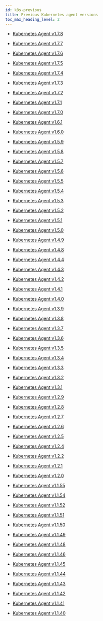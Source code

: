 ```yaml
---
id: k8s-previous
title: Previous Kubernetes agent versions
toc_max_heading_level: 2
---
```


- [Kubernetes Agent v1.7.8](k8s-1_7_8)

- [Kubernetes Agent v1.7.7](k8s-1_7_7)

- [Kubernetes Agent v1.7.6](k8s-1_7_6)

- [Kubernetes Agent v1.7.5](k8s-1_7_5)

- [Kubernetes Agent v1.7.4](k8s-1_7_4)

- [Kubernetes Agent v1.7.3](k8s-1_7_3)

- [Kubernetes Agent v1.7.2](k8s-1_7_2)

- [Kubernetes Agent v1.7.1](k8s-1_7_1)

- [Kubernetes Agent v1.7.0](k8s-1_7_0)

- [Kubernetes Agent v1.6.1](k8s-1_6_1)

- [Kubernetes Agent v1.6.0](k8s-1_6_0)

- [Kubernetes Agent v1.5.9](k8s-1_5_9)

- [Kubernetes Agent v1.5.8](k8s-1_5_8)

- [Kubernetes Agent v1.5.7](k8s-1_5_7)

- [Kubernetes Agent v1.5.6](k8s-1_5_6)

- [Kubernetes Agent v1.5.5](k8s-1_5_5)

- [Kubernetes Agent v1.5.4](k8s-1_5_4)

- [Kubernetes Agent v1.5.3](k8s-1_5_3)

- [Kubernetes Agent v1.5.2](k8s-1_5_2)

- [Kubernetes Agent v1.5.1](k8s-1_5_1)

- [Kubernetes Agent v1.5.0](k8s-1_5_0)

- [Kubernetes Agent v1.4.9](k8s-1_4_9)

- [Kubernetes Agent v1.4.8](k8s-1_4_8)

- [Kubernetes Agent v1.4.4](k8s-1_4_4)

- [Kubernetes Agent v1.4.3](k8s-1_4_3)

- [Kubernetes Agent v1.4.2](k8s-1_4_2)

- [Kubernetes Agent v1.4.1](k8s-1_4_1)

- [Kubernetes Agent v1.4.0](k8s-1_4_0)

- [Kubernetes Agent v1.3.9](k8s-1_3_9)

- [Kubernetes Agent v1.3.8](k8s-1_3_8)

- [Kubernetes Agent v1.3.7](k8s-1_3_7)

- [Kubernetes Agent v1.3.6](k8s-1_3_6)

- [Kubernetes Agent v1.3.5](k8s-1_3_5)

- [Kubernetes Agent v1.3.4](k8s-1_3_4)

- [Kubernetes Agent v1.3.3](k8s-1_3_3)

- [Kubernetes Agent v1.3.2](k8s-1_3_2)

- [Kubernetes Agent v1.3.1](k8s-1_3_1)

- [Kubernetes Agent v1.2.9](k8s-1_2_9)

- [Kubernetes Agent v1.2.8](k8s-1_2_8)

- [Kubernetes Agent v1.2.7](k8s-1_2_7)

- [Kubernetes Agent v1.2.6](k8s-1_2_6)

- [Kubernetes Agent v1.2.5](k8s-1_2_5)

- [Kubernetes Agent v1.2.4](k8s-1_2_4)

- [Kubernetes Agent v1.2.2](k8s-1_2_2)

- [Kubernetes Agent v1.2.1](k8s-1_2_1)

- [Kubernetes Agent v1.2.0](k8s-1_2_0)

- [Kubernetes Agent v1.1.55](k8s-1_1_55)

- [Kubernetes Agent v1.1.54](k8s-1_1_54)

- [Kubernetes Agent v1.1.52](k8s-1_1_52)

- [Kubernetes Agent v1.1.51](k8s-1_1_51)

- [Kubernetes Agent v1.1.50](k8s-1_1_50)

- [Kubernetes Agent v1.1.49](k8s-1_1_49)

- [Kubernetes Agent v1.1.48](k8s-1_1_48)

- [Kubernetes Agent v1.1.46](k8s-1_1_46)

- [Kubernetes Agent v1.1.45](k8s-1_1_45)

- [Kubernetes Agent v1.1.44](k8s-1_1_44)

- [Kubernetes Agent v1.1.43](k8s-1_1_43)

- [Kubernetes Agent v1.1.42](k8s-1_1_42)

- [Kubernetes Agent v1.1.41](k8s-1_1_41)

- [Kubernetes Agent v1.1.40](k8s-1_1_40)

